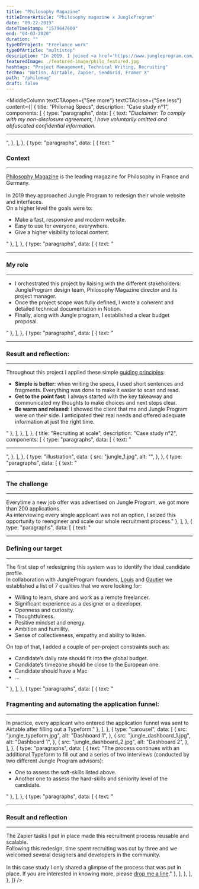 ```yaml
---
title: "Philosophy Magazine"
titleInnerArticle: "Philosophy magazine x JungleProgram"
date: "09-22-2019"
dateTimeStamp: "1579647600"
end: "04-03-2020"
duration: ""
typeOfProject: "Freelance work"
typeOfArticle: "multistep"
description: "In 2019, I joined <a href='https://www.jungleprogram.com/' target='_blank'>JungleProgram</a> , a remote-first community of freelancers, as a project manager and advisor.<br>Inside this group we have had a large number of interesting projects and I personally headed these two successful missions:<br><ul><li>Wrote the technical specifications of <a href='https://www.philomag.com/' target='_blank'>Philosophy Magazine</a> new website.</li><li>Restructured and scaled Jungle Program recruiting processes.</li></ul>"
featuredImage: ./featured-image/philo_featured.jpg
hashtags: "Project Management, Technical Writing, Recruiting"
techno: "Notion, Airtable, Zapier, SendGrid, Framer X"
path: "/philomag"
draft: false
---
```


<MiddleColumn
	textCTAopen={"See more"}
	textCTAclose={"See less"}
	content={[
		{
			title: "Philomag Specs",
			description: "Case study n°1",
			components: [
				{
					type: "paragraphs",
					data: [
						{
							text: "<span style='font-style:italic;'>Disclaimer: To comply with my non-disclosure agreement, I have voluntarily omitted and obfuscated confidential information.</span><hr>",
						},
					],
				},
				{
					type: "paragraphs",
					data: [
						{
							text: "<h3>Context</h3><hr><a href='https://www.philomag.com/' target='_blank'>Philosophy Magazine</a> is the leading magazine for Philosophy in France and Germany.<br><br>In 2019 they approached Jungle Program to redesign their whole website and interfaces.<br>On a higher level the goals were to:<ul><li>Make a fast, responsive and modern website.</li><li>Easy to use for everyone, everywhere.</li><li>Give a higher visibility to local content.</li></ul>"
						},
					],
				},
				{
					type: "paragraphs",
					data: [
						{
							text: "<hr><h3>My role</h3><hr><ul><li>I orchestrated this project by liaising with the different stakeholders: JungleProgram design team, Philosophy Magazine director and its project manager.</li><li>Once the project scope was fully defined, I wrote a coherent and detailed technical documentation in Notion.</li><li>Finally, along with Jungle program, I established a clear budget proposal.</li></ul>"
						},
					],
				},
				{
					type: "paragraphs",
					data: [
						{
							text: "<hr><h3>Result and reflection:</h3><hr>Throughout this project I applied these simple <a href='https://docs.microsoft.com/en-us/style-guide/brand-voice-above-all-simple-human' target='_blank'>guiding principles</a>:<ul><li><b>Simple is better</b>: when writing the specs, I used short sentences and fragments. Everything was done to make it easier to scan and read.</li><li><b>Get to the point fast</b>: I always started with the key takeaway and communicated my thoughts to make choices and next steps clear.</li><li><b>Be warm and relaxed</b>: I showed the client that me and Jungle Program were on their side. I anticipated their real needs and offered adequate information at just the right time.</li></ul>"
						},
					],
				},
			],
		},
		{
			title: "Recruiting at scale",
			description: "Case study n°2",
			components: [
				{
					type: "paragraphs",
					data: [
						{
							text: "<hr>",
						},
					],
				},
				{
					type: "illustration",
					data: {
						src: "jungle_1.jpg",
						alt: "",
					},
				},
				{
					type: "paragraphs",
					data: [
						{
							text: "<hr><h3>The challenge</h3><hr>Everytime a new job offer was advertised on Jungle Program, we got more than 200 applications.<br>As interviewing every single applicant was not an option, I seized this opportunity to reengineer and scale our whole recruitment process."
						},
					],
				},
				{
					type: "paragraphs",
					data: [
						{
							text: "<hr><h3>Defining our target</h3><hr>The first step of redesigning this system was to identify the ideal candidate profile.<br>In collaboration with JungleProgram founders, <a href='https://www.linkedin.com/in/lrouffineau/' target='_blank'>Louis</a> and <a href='https://www.linkedin.com/in/gautier-roquancourt-367649116/' target='_blank'>Gautier</a> we established a list of 7 qualities that we were looking for:<ul><li>Willing to learn, share and work as a remote freelancer.</li><li>Significant experience as a designer or a developer.</li><li>Openness and curiosity.</li><li>Thoughtfulness.</li><li>Positive mindset and energy.</li><li>Ambition and humility.</li><li>Sense of collectiveness, empathy and ability to listen.</li></ul>On top of that, I added a couple of per-project constraints such as:<ul><li>Candidate’s daily rate should fit into the global budget.</li><li>Candidate’s timezone should be close to the European one.</li><li>Candidate should have a Mac</li><li>...</li></ul>"
						},
					],
				},
				{
					type: "paragraphs",
					data: [
						{
							text: "<h3>Fragmenting and automating the application funnel:</h3><hr>In practice, every applicant who entered the application funnel was sent to Airtable after filling out a Typeform."
						},
					],
				},
				{
					type: "carousel",
					data: [
						{
							src: "jungle_typeform.jpg",
							alt: "Dashboard 1",
						},
						{
							src: "jungle_dashboard_1.jpg",
							alt: "Dashboard 1",
						},
						{
							src: "jungle_dashboard_2.jpg",
							alt: "Dashboard 2",
						},
					],
				},
				{
					type: "paragraphs",
					data: [
						{
							text: "The process continues with an additional Typeform to fill out and a series of two interviews (conducted by two different Jungle Program advisors):<ul><li>One to assess the soft-skills listed above.</li><li>Another one to assess the hard-skills and seniority level of the candidate.</li></ul>"
						},
					],
				},
				{
					type: "paragraphs",
					data: [
						{
							text: "<hr><h3>Result and reflection</h3><hr>The Zapier tasks I put in place made this recruitment process reusable and scalable.<br>Following this redesign, time spent recruiting was cut by three and we welcomed several designers and developers in the community.<br><br>In this case study I only shared a glimpse of the process that was put in place. If you are interested in knowing more, please <a href='mailto:adrien.rahier@gmail.com'>drop me a line</a>."
						},
					],
				},
			],
		},
	]}
/>
